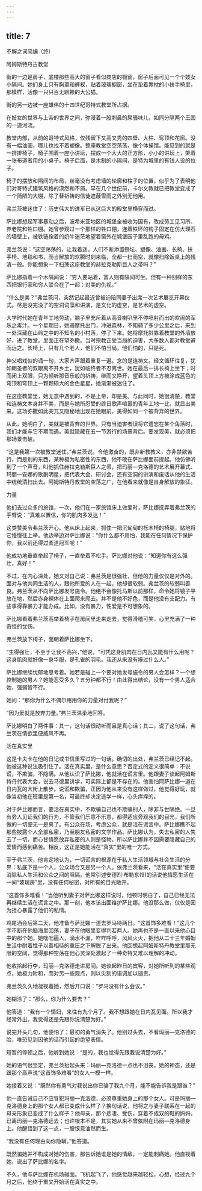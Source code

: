 ```yaml
---
---
---
```

title: 7
---




不解之词简编（终）


阿姆斯特丹古教堂

街的一边是房子，底楼那些高大的窗子看似商店的橱窗，窗子后面可见一个个妓女小隔间。她们身上只有胸罩和裤衩，贴着玻璃橱窗，坐在垫着靠枕的小扶手椅里，那模样，活像一只只百无聊赖的大公猫。

街的另一边被一座雄伟的十四世纪哥特式教堂所占据。

在妓女的世界与上帝的世界之间，弥漫着一股刺鼻的尿骚味儿，如同分隔两个王国的一道河流。

教堂内部，从前的哥特式风格，仅残留下又高又秃的四壁、大柱、穹顶和花窗。没有一幅油画，哪儿也找不着塑像。整座教堂空空荡荡，像个体操馆。能见到的就是一排排椅子，椅子围着一座小讲坛，摆成一个大大的正方形，小小的讲坛上，架着一张布道者用的小桌子。椅子后面，是木制的小隔间，是特为城里的有钱人设的位子。

椅子的摆放和隔间的布局，丝毫没有考虑墙的轮廓和柱子的位置，似乎为了表明他们对哥特式建筑风格的漠然和不屑。早在几个世纪前，卡尔文教就已把教堂变成了一个简陋的大棚，除了替祈祷的信徒遮蔽雪雨之外别无他用。

弗兰茨被迷住了：历史伟大的进军已从这巨大的殿堂里横穿而过。

萨比娜想起军事暴动之后，波希米亚地区的城堡全被收为国有，改成劳工见习所、养老院和牲口棚。她曾参观过一个那样的牲口棚，连着铁环的钩子固定在仿大理石的墙壁上，被铁链拴着的奶牛迷茫地望着窗外在城堡园子里乱跑的母鸡。

弗兰茨说：“这空荡荡的，让我着迷。人们不断添置祭坛、塑像、油画、长椅、扶手椅、地毯和书，而当解放的欢腾时刻来临，全都一扫而空，就像扫除饭桌上的残渣一般。你能想象一下扫荡这座教堂的赫拉克勒斯巨人之帚吗？”

萨比娜指着一个木隔间说：“穷人要站着，富人则有隔间可坐。但有一种别样的东西把银行家和穷人联合在了一起：对美的仇视。”

“什么是美？”弗兰茨问，突然记起最近曾被迫陪同妻子出席一次艺术展览开幕仪式。尽是没完没了的空洞词藻和讲演，是文化的虚空，是艺术的虚空。

大学时代她在青年工地劳动，脑子里充斥着从高音喇叭里不停喷射而出的欢闹的军乐之毒汁。一个星期日，她骑摩托出门，冲进森林，不知骑了多少公里之后，来到一处深藏在山岭之中的不知名的小村落，停了下来。她将摩托斜靠着教堂的外墙放好，进了教堂。里面正在望弥撒。当时宗教正受当局的迫害，大多数人都对教堂避而远之。长椅上，只有几个老人，他们不怕当局。他们怕的，只是死。

神父唱戏似的诵一句，大家齐声跟着重复一遍。念的是连祷文。经文循环往复，犹如朝圣者的双眼离不开乡土，犹如临终者不忍离世。她在最后一排长椅上坐下；时而闭上双眼，只为倾听那音乐般的祈祷，继而又睁开，望着头顶上方被涂成蓝色的穹顶和穹顶上一颗颗硕大的金色星星，她渐渐被迷住了。

在这座教堂里，她无意中遇到的，不是上帝，却是美。与此同时，她很清楚，教堂和连祷文本身并不美，而是与她所忍受的终日歌声喧嚣的青年工地一比，就显出美来。这场弥撒如此突兀又隐秘地出现在她眼前，美得如同一个被背弃的世界。

从此，她明白了，美就是被背弃的世界。只有当迫害者误将它遗忘在某个角落时，我们才能与它不期而遇。美就隐藏在五一节游行的场景背后。要发现美，就必须把那场景击破。

“这是我第一次被教堂迷住。”弗兰茨说。令他激奋的，既非新教教义，亦非禁欲苦行，而是别的东西，某种极为私密性的东西，他不敢在萨比娜面前提起。他仿佛听到了一个声音，叫他抓住赫拉克勒斯巨人之帚，把玛丽—克洛德的艺术展开幕式、玛丽—安娜的歌剧明星，把代表大会、研讨会，还有空洞的讲演和废话从他的生活中统统清扫出去。阿姆斯特丹教堂的空荡之广，在他看来就像是自身解放的象征。

力量

他们去过众多的旅馆，一次，他们在一家旅馆床上做爱时，萨比娜抚弄着弗兰茨的手臂说：“真难以置信，你的肌肉多发达！”

这类赞美令弗兰茨开心。他从床上起来，抓住一把沉甸甸的栎木椅的椅腿，贴地将它慢慢往上举。他边举边对萨比娜说：“你什么都不用怕，我能在任何情况下保护你，我以前还得过柔道冠军呢！”

他成功地垂直举起了椅子，一直举着不松手。萨比娜对他说：“知道你有这么强壮，真好！”

不过，在内心深处，她又对自己说：弗兰茨是很强壮，但他的力量仅仅是对外的。面对与他共同生活的人，跟他所爱的人在一起，他却很软弱。弗兰茨的软弱叫善良。弗兰茨从不向萨比娜发号施令。他绝不会像托马斯以前那样，命令她将镜子平放在地，然后赤身裸体在上面爬来爬去。并不是他不好色，而是他没有支配力。有些事得靠暴力才能办成。比如，没有暴力，性爱是不可想象的。

萨比娜看着弗兰茨高举着椅子在房间里走来走去，觉得滑稽可笑，心里充满了一种奇怪的忧伤。

弗兰茨放下椅子，面朝着萨比娜坐下。

“生得强壮，不至于让我不高兴，”他说，“可凭这身肌肉在日内瓦又能有什么用呢？这身肌肉就好像一身华服，是孔雀的羽毛。我还从来没有揍过什么人。”

萨比娜继续忧郁地思考着。她若是碰上一个要对她发号施令的男人会怎样？一个想控制她的男人？她能忍受多久？五分钟都不行！由此得出结论，没有一个男人适合她，强弱皆不行。

她问：“那你为什么不偶尔用用你的力量对付我呢？”

“因为爱就是放弃力量。”弗兰茨温柔地回答。

萨比娜明白了两件事：其一，这句话很动听而且是真心话；其二，说了这句话，弗兰茨在情欲里便威风不再。

活在真实里

这是卡夫卡在他的日记或书信里写过的一句话。确切的出处，弗兰茨已经记不起。他被这种说法吸引住了。活在真实里，是什么意思？否定式的定义很简单：不说谎，不欺骗，不隐瞒。从他认识了萨比娜，他就活在谎言里。他跟妻子谈起阿姆斯特丹代表大会，说去马德里讲学，可实际上都是不存在的。他害怕同萨比娜一道在日内瓦的大街上散步。说谎和欺骗，正因为他从来没有这样做过，他觉得好玩，就像当初他在班里是第一名，可最终却决定逃学一样，心头痒痒的。

对于萨比娜而言，要活在真实中，不欺骗自己也不欺骗别人，除非与世隔绝。一旦有旁人见证我们的行为，不管我们乐意不乐意，都得适应旁观我们的目光，我们所做的一切便无一是真了。有公众在场，考虑公众，就是活在谎言中。萨比娜瞧不起那些披露个人全部私密，乃至朋友私密的文学作品。萨比娜认为，失去私密的人失去了一切，而心甘情愿放弃私密的人则是怪物。所以萨比娜并不因需要隐藏自己的爱情而感到痛苦。相反，这正是她能活在“真实”里的唯一方式。

至于弗兰茨，他肯定地认为，一切谎言的根源在于私人生活领域与社会生活的分界：私底下是一个人，公众场合又是另一个人。依弗兰茨看来，“活在真实里”便要消除私人生活和公众之间的阻隔。他常引述安德烈·布勒东(9)的话说他情愿生活在一间“玻璃房”里，没有任何秘密，对所有的目光敞开。

“这首饰多难看！”当他听到妻子对萨比娜这样说时，他顿时明白了，自己已经无法再继续生活在谎言之中。那一刻，他本该出面维护萨比娜。他没那么做，仅仅是因为担心暴露了他们的私情。

鸡尾酒会后第二天，他准备与萨比娜一道去罗马待两日。“这首饰多难看！”这几个字不断在他脑海里回荡，妻子在他眼里变得判若两人。她再也不是一直以来他心目中的那个她。她咄咄逼人，滴水不漏，咋咋呼呼，风风火火，把他从二十三年婚姻生活中耐着性子以善相待的重压之下解脱了出来。他回想起阿姆斯特丹教堂里那无限的空阔，觉得那种空荡在他心灵深处激起了一种奇特又难以理解的冲动。

他收拾起行李，玛丽—克洛德走进房间。她谈起昨日的宾客，对她所听到的某些观点，她极力附和，而对另一些观点，则以尖刻的语调加以谴责。

弗兰茨久久地凝视着她，然后开口说：“罗马没有什么会议。”

她糊涂了：“那么，你为什么要去？”

他答道：“我有一个情妇，来往有九个月了。我不想跟她在日内瓦见面。所以我才经常外出。我觉得还是先跟你说清楚为好。”

说完开头几句，他便怕了；最初的勇气消失了。他别过头去，不看玛丽—克洛德的脸，唯恐见到因他的话而引起的绝望表情。

短暂的停顿之后，他听到她说：“是的，我也觉得先跟我说清楚为好。”

她的语气很坚定，弗兰茨抬起头来：玛丽—克洛德一点也不沮丧。她的神态，还是跟那个高声说“这首饰多难看”的女人一模一样。

她接着又说：“既然你有勇气对我说出你已骗了我九个月，能不能告诉我是跟谁？”

他一直告诫自己不应冒犯玛丽—克洛德，必须尊重她身上的那个女人。可是玛丽—克洛德身上的那个女人都已变成什么样了？换句话说，他将之与妻子联系在一起的母亲形象已变成了什么样子？他母亲，那个悲凄、受伤，穿着不成双的鞋的妈妈，已离玛丽—克洛德远去；也许根本不是，其实她从来不曾依附在玛丽—克洛德身上。他醒悟到了这一点，一股恨意油然而生。

“我没有任何理由向你隐瞒。”他答道。

既然骗她并不构成对她的伤害，那告诉她谁是她的情敌，一定能刺痛她。他直视着她，说出了萨比娜的名字。

不久，他与萨比娜在机场碰面。飞机起飞了，他感觉越来越轻松，心想，经过九个月之后，他终于重又开始活在真实之中。